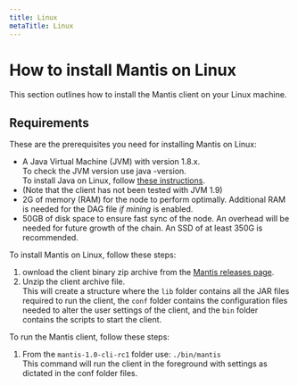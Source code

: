 ```yaml
---
title: Linux
metaTitle: Linux
---
```


# How to install Mantis on Linux

This section outlines how to install the Mantis client on your Linux machine.

## Requirements
These are the prerequisites you need for installing Mantis on Linux:
* A Java Virtual Machine (JVM) with version 1.8.x.<br/>
    To check the JVM version use java -version.<br/>
    To install Java on Linux, follow [these instructions](https://java.com/en/download/help/download_options.html#linux).
* (Note that the client has not been tested with JVM 1.9)
* 2G of memory (RAM) for the node to perform optimally.  Additional RAM is needed for the DAG file _if mining_ is enabled.
* 50GB of disk space to ensure fast sync of the node. An overhead will be needed for future growth of the chain. An SSD of at least 350G is recommended.


To install Mantis on Linux, follow these steps:
1. ownload the client binary zip archive from the [Mantis releases page](https://github.com/input-output-hk/mantis/releases).
2. Unzip the client archive file. <br/>
   This will create a structure where the `lib` folder contains all the JAR files required to run the client, the `conf` folder contains the configuration files needed to alter the user settings of the client, and the `bin` folder contains the scripts to start the client.

To run the Mantis client, follow these steps:
1. From the `mantis-1.0-cli-rc1` folder use:
  `./bin/mantis`<br/>
  This command will run the client in the foreground with settings as dictated in the conf folder files.
